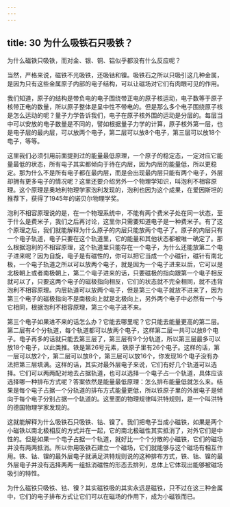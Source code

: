 ```yaml
---
---
---
```

title: 30 为什么吸铁石只吸铁？
---




为什么磁铁只吸铁，而对金、银、铜、铝似乎都没有什么反应呢？

当然，严格来说，磁铁不光吸铁，还吸钴和镍。吸铁石之所以只吸引这几种金属，是因为只有这些金属原子内部的电子结构，可以让磁场对它们有肉眼可见的作用。

我们知道，原子的结构是带负电的电子围绕带正电的原子核运动，电子数等于原子核带正电的数量，所以原子整体是呈中性不带电的。但是那么多个电子围绕原子核是怎么运动的呢？量子力学告诉我们，电子在原子核外围的运动是分层的。每层当中可以安放的电子数量是不同的，譬如根据量子力学的计算，原子核外第一层，也是电子层的最内层，可以放两个电子，第二层可以放8个电子，第三层可以放18个电子，等等。

这里我们必须引用前面提到过的能量最低原理，一个原子的稳定态，一定对应它能量最低的状态，所有电子其实都倾向于待在内层，因为内层的能量低，所以更稳定。那为什么不是所有电子都在最内层，而是会出现最内层只能有两个电子，外层却拥有更多电子的情况呢？这里还要介绍另外一个物理学知识，叫泡利不相容原理。这个原理是奥地利物理学家泡利发现的，泡利也因为这个成果，在爱因斯坦的推荐下，获得了1945年的诺贝尔物理学奖。

泡利不相容原理说的是，在一个物理系统中，不能有两个费米子处在同一状态，至于什么是费米子，我们之后再讨论，这里你只需要知道电子是一种费米子。有了这个原理之后，我们就能解释为什么原子的内层只能放两个电子了。原子的内层只有一个电子轨道，电子只要在这个轨道里，它的能量和其他状态都被唯一确定了。那么根据泡利的不相容原理，这个轨道里只能存在一个电子，为什么还能放第二个电子进来呢？因为自旋，电子是有磁性的，你可以把它当成一个小磁针，磁针有南北极，一个电子轨道之所以可以放两个电子，就是因为一个电子进来以后，它可以是北极朝上或者南极朝上，第二个电子进来的话，只要磁极的指向跟第一个电子相反就可以了，只要这两个电子的磁极指向相反，它们的状态就不完全相同，就不违背泡利不相容原理。内层轨道可以放两个电子，但是第三个电子就放不进来了，因为第三个电子的磁极指向不是南极向上就是北极向上，另外两个电子中必然有一个与它相同，根据泡利不相容原理，第三个电子进不来。

第三个电子如果进不来的话怎么办？它能去哪里呢？它只能去能量更高的第二层。第二层有4个分轨道，每个轨道都可以放两个电子，这样第二层一共可以放8个电子。电子再多的话就只能去第三层了，第三层有9个分轨道，所以第三层最多可以放18个电子，以此类推。铁是第26号元素，铁原子里有26个电子。这样的话，第一层可以放2个，第二层可以放8个，第三层可以放16个，你发现16个电子没有办法把第三层填满。这样的话，其实对最外层电子来说，它们有好几个轨道可以选择。它们可以两两配对地去占据轨道，也可以选择一个电子占一个轨道，具体应该选择哪一种排布方式呢？答案依然是能量最低原理：怎么排布能量低就怎么来。结果是每个电子占据一个分轨道的排布方式能量更低，所以铁原子里的外层电子是倾向于每个电子分别占据一个轨道的。这里面的物理规律叫洪特规则，是一个叫洪特的德国物理学家发现的。



这就能解释为什么吸铁石只吸铁、钴、镍了。我们把电子当成小磁铁，如果是两个小磁铁以南北极相反的方式并在一起，它的南北极磁性其实抵消了，对外它们是中性的。但是如果一个电子占据一个轨道，就好比一个个分散的小磁铁，它们的磁场并没有两两抵消。所以你用吸铁石建立一个磁场，它们就能够与这个磁场有相互作用。铁、钴、镍的最外层电子就满足洪特规则说的这种排布方式，铁、钴、镍的最外层电子并没有选择两两一组抵消磁性的形态去排列，总体上它体现出能够被磁场吸引的特性。

为什么磁铁只吸铁、钴、镍？其实磁铁吸的其实永远是磁铁，只不过在这三种金属中，它们的电子排布方式让它们可以在磁场的作用下，成为小磁铁而已。